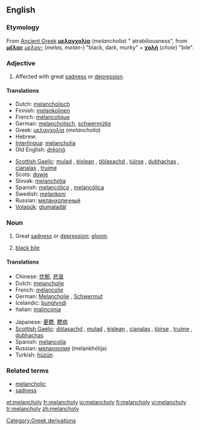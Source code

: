 ==English==

===Etymology===
From [[Ancient Greek]] '''[[μελαγχολία]]''' (''melancholia'') " atrabiliousness", from '''[[μέλας]]''' ''[[μελαν-]]'' (''melas'', ''melan-'') "black, dark, murky" + '''[[χολή]]''' (''chole'') "bile".

===Adjective===
{{en-adj}}

# Affected with great [[sadness]] or [[depression]].

====Translations====
{{trans-top|Affected with sadness or depression}}
*Dutch: [[melancholisch]]
*Finnish: [[melankolinen]]
*French: [[mélancolique]]
*German: [[melancholisch]], [[schwermütig]]
*Greek: [[μελαγχολία]] (''melancholia'')
*Hebrew: {{he-translation|דכדוך|dikhdókh}}
*[[Interlingua]]: [[melancholia]]
*Old English: [[dreorig|drēoriġ]]
{{trans-mid}}
*[[Scottish Gaelic]]: [[mulad]] {{m}}, [[èislean]] {{m}}, [[dòlasachd]] {{f}}, [[tùirse]] {{f}}, [[dubhachas]] {{m}}, [[cianalas]] {{m}}, [[truime]] {{f}}
*Scots: [[dowie]]
*Slovak: [[melanchólia]]
*Spanish: [[melancólico]] {{m}}, [[melancólica]] {{f}}
*Swedish: [[melankoni]]
*Russian: [[меланхоличный]]
*[[Volapük]]: [[glumaladäl]]
{{trans-bottom}}

===Noun===
{{en-noun|melancholies}}

# {{obsolete}} Great [[sadness]] or [[depression]]; [[gloom]].
# {{dated}} [[black bile]]

====Translations====
{{trans-top|Sadness or depression}}
*Chinese: [[忧郁]], [[悲哀]]
*Dutch: [[melancholie]]
*French: [[mélancolie]] {{f}}
*German: [[Melancholie]] {{f}}, [[Schwermut]] {{f}}
*Icelandic: [[þunglyndi]] {{n}}
*Italian: [[malinconia]] {{f}}
{{trans-mid}}
*Japanese: [[憂鬱]], [[鬱病]]
*[[Scottish Gaelic]]: [[dòlasachd]] {{f}}, [[mulad]] {{m}}, [[èislean]] {{m}}, [[cianalas]] {{m}}, [[tùirse]] {{f}}, [[truime]] {{f}}, [[dubhachas]] {{m}}
*Spanish: [[melancolía]] {{f}}
*Russian: [[меланхолия]] (melankhólija) {{f}}
*Turkish: [[hüzün]]
{{trans-bottom}}

===Related terms===
*[[melancholic]]
*[[sadness]]

[[Category:Greek derivations]]

[[et:melancholy]]
[[fr:melancholy]]
[[io:melancholy]]
[[fi:melancholy]]
[[vi:melancholy]]
[[tr:melancholy]]
[[zh:melancholy]]